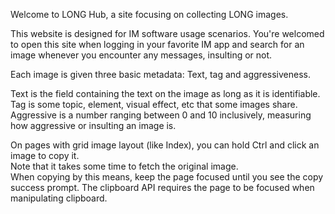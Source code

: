 Welcome to LONG Hub, a site focusing on collecting LONG images.  

This website is designed for IM software usage scenarios. You're welcomed to open this site when logging in your favorite IM app and search for an image whenever you encounter any messages, insulting or not.  

Each image is given three basic metadata: Text, tag and aggressiveness.  

Text is the field containing the text on the image as long as it is identifiable.  
Tag is some topic, element, visual effect, etc that some images share.  
Aggressive is a number ranging between 0 and 10 inclusively, measuring how aggressive or insulting an image is.  

On pages with grid image layout (like Index), you can hold Ctrl and click an image to copy it.  
Note that it takes some time to fetch the original image.  
When copying by this means, keep the page focused until you see the copy success prompt. The clipboard API requires the page to be focused when manipulating clipboard.  
